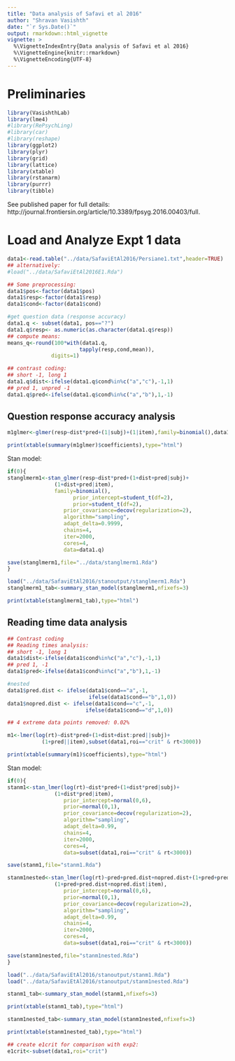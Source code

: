 ```yaml
---
title: "Data analysis of Safavi et al 2016"
author: "Shravan Vasishth"
date: "`r Sys.Date()`"
output: rmarkdown::html_vignette
vignette: >
  %\VignetteIndexEntry{Data analysis of Safavi et al 2016}
  %\VignetteEngine{knitr::rmarkdown}
  %\VignetteEncoding{UTF-8}
---
```


# Preliminaries

```r
library(VasishthLab)
library(lme4)
#library(RePsychLing)
#library(car)
#library(reshape)
library(ggplot2)
library(plyr)
library(grid)
library(lattice)
library(xtable)
library(rstanarm)
library(purrr)
library(tibble)
```

See published paper for full details: http://journal.frontiersin.org/article/10.3389/fpsyg.2016.00403/full.

# Load and Analyze Expt 1 data

```r
data1<-read.table("../data/SafaviEtAl2016/Persiane1.txt",header=TRUE)
## alternatively:
#load("../data/SafaviEtAl2016E1.Rda")
```

```r
## Some preprocessing:
data1$pos<-factor(data1$pos)
data1$resp<-factor(data1$resp)
data1$cond<-factor(data1$cond)

#get question data (response accuracy)
data1.q <- subset(data1, pos=="?")
data1.q$resp<- as.numeric(as.character(data1.q$resp))
## compute means:
means_q<-round(100*with(data1.q,
                       tapply(resp,cond,mean)),
              digits=1)

## contrast coding:
## short -1, long 1
data1.q$dist<-ifelse(data1.q$cond%in%c("a","c"),-1,1)
## pred 1, unpred -1
data1.q$pred<-ifelse(data1.q$cond%in%c("a","b"),1,-1)
```

## Question response accuracy analysis

```r
m1glmer<-glmer(resp~dist*pred+(1|subj)+(1|item),family=binomial(),data1.q)
```

```r
print(xtable(summary(m1glmer)$coefficients),type="html")
```

Stan model:

```r
if(0){
stanglmerm1<-stan_glmer(resp~dist*pred+(1+dist+pred|subj)+
               (1+dist+pred|item),
               family=binomial(),
                     prior_intercept=student_t(df=2),
                     prior=student_t(df=2),
                  prior_covariance=decov(regularization=2),
                  algorithm="sampling",
                  adapt_delta=0.9999,
                  chains=4,
                  iter=2000,
                  cores=4,
                  data=data1.q)

save(stanglmerm1,file="../data/stanglmerm1.Rda")
}

load("../data/SafaviEtAl2016/stanoutput/stanglmerm1.Rda")
stanglmerm1_tab<-summary_stan_model(stanglmerm1,nfixefs=3)

```

```r
print(xtable(stanglmerm1_tab),type="html")
```

## Reading time data analysis

```r
## Contrast coding
## Reading times analysis:
## short -1, long 1
data1$dist<-ifelse(data1$cond%in%c("a","c"),-1,1)
## pred 1, -1
data1$pred<-ifelse(data1$cond%in%c("a","b"),1,-1)

#nested
data1$pred.dist <- ifelse(data1$cond=="a",-1,
                          ifelse(data1$cond=="b",1,0))
data1$nopred.dist <- ifelse(data1$cond=="c",-1,
                         ifelse(data1$cond=="d",1,0))

## 4 extreme data points removed: 0.02%

m1<-lmer(log(rt)~dist*pred+(1+dist+dist:pred||subj)+
           (1+pred||item),subset(data1,roi=="crit" & rt<3000))
```

```r
print(xtable(summary(m1)$coefficients),type="html")
```

Stan model:

```r
if(0){
stanm1<-stan_lmer(log(rt)~dist*pred+(1+dist*pred|subj)+
               (1+dist*pred|item),
                  prior_intercept=normal(0,6),
                  prior=normal(0,1),
                  prior_covariance=decov(regularization=2),
                  algorithm="sampling",
                  adapt_delta=0.99,
                  chains=4,
                  iter=2000,
                  cores=4,
                  data=subset(data1,roi=="crit" & rt<3000))

save(stanm1,file="stanm1.Rda")

stanm1nested<-stan_lmer(log(rt)~pred+pred.dist+nopred.dist+(1+pred+pred.dist+nopred.dist|subj)+
               (1+pred+pred.dist+nopred.dist|item),
                  prior_intercept=normal(0,6),
                  prior=normal(0,1),
                  prior_covariance=decov(regularization=2),
                  algorithm="sampling",
                  adapt_delta=0.99,
                  chains=4,
                  iter=2000,
                  cores=4,
                  data=subset(data1,roi=="crit" & rt<3000))

save(stanm1nested,file="stanm1nested.Rda")
}
```

```r
load("../data/SafaviEtAl2016/stanoutput/stanm1.Rda")
load("../data/SafaviEtAl2016/stanoutput/stanm1nested.Rda")

stanm1_tab<-summary_stan_model(stanm1,nfixefs=3)
```

```r
print(xtable(stanm1_tab),type="html")
```

```r
stanm1nested_tab<-summary_stan_model(stanm1nested,nfixefs=3)
```

```r
print(xtable(stanm1nested_tab),type="html")
```

```r
## create e1crit for comparison with exp2:
e1crit<-subset(data1,roi="crit")
```


